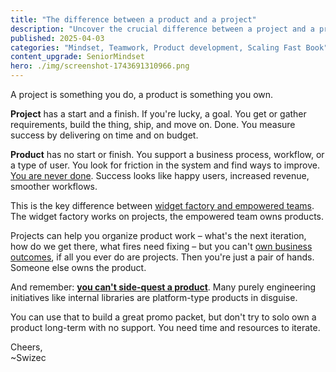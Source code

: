 ```yaml
---
title: "The difference between a product and a project"
description: "Uncover the crucial difference between a project and a product in this article, and discover why understanding this distinction can be a game-changer for your business success."
published: 2025-04-03
categories: "Mindset, Teamwork, Product development, Scaling Fast Book"
content_upgrade: SeniorMindset
hero: ./img/screenshot-1743691310966.png
---
```


A project is something you do, a product is something you own.

**Project** has a start and a finish. If you're lucky, a goal. You get or gather requirements, build the thing, ship, and move on. Done. You measure success by delivering on time and on budget.

**Product** has no start or finish. You support a business process, workflow, or a type of user. You look for friction in the system and find ways to improve. [You are never done](https://swizec.com/blog/writing-software-is-like-kicking-a-can/). Success looks like happy users, increased revenue, smoother workflows.

This is the key difference between [widget factory and empowered teams](https://swizec.com/blog/get-us-over-the-water-not-build-us-a-bridge/). The widget factory works on projects, the empowered team owns products.

Projects can help you organize product work – what's the next iteration, how do we get there, what fires need fixing – but you can't [own business outcomes](https://swizec.com/blog/own-the-outcome-not-the-work/), if all you ever do are projects. Then you're just a pair of hands. Someone else owns the product.

And remember: **[you can't side-quest a product](https://swizec.com/blog/you-cant-side-quest-a-product/)**. Many purely engineering initiatives like internal libraries are platform-type products in disguise.

You can use that to build a great promo packet, but don't try to solo own a product long-term with no support. You need time and resources to iterate.

Cheers,<br/>
~Swizec
